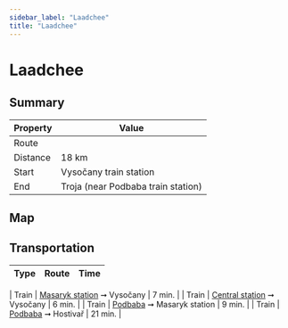 ```yaml
---
sidebar_label: "Laadchee"
title: "Laadchee"
---
```


# Laadchee

## Summary

| Property | Value |
| --- | --- |
| Route | <TrailRouteLink id="laadchee"></TrailRouteLink> |
| Distance | 18 km |
| Start | Vysočany train station |
| End | Troja (near Podbaba train station) |

## Map

<GarminEmbeddedCourse id="211106575"></GarminEmbeddedCourse>

## Transportation

| Type | Route | Time |
| --- | --- | --- |

| Train | [Masaryk station](https://www.seznam.cz/jizdnirady/pubt%3A15212549%3A9hC5MxXxXb-%3Epubt%3A15698647%3A9hMJrxY2Pv?o=528&t=0 "See timetable") ➞ Vysočany | 7 min. |
| Train | [Central station](https://www.seznam.cz/jizdnirady/pubt%3A15212548%3A9hDIBxXv5N-%3Epubt%3A15698647%3A9hMJrxY2Pv?o=528&t=0 "See timetable") ➞ Vysočany | 6 min. |
| Train | [Podbaba](https://www.seznam.cz/jizdnirady/pubt%3A15697242%3A9gx3KxY2VF-%3Epubt%3A15212549%3A9hC5MxXxXb?o=528&t=0 "See timetable") ➞ Masaryk station | 9 min. |
| Train | [Podbaba](https://www.seznam.cz/jizdnirady/pubt%3A15697242%3A9gx3LxY2VH-%3Epubt%3A15212564%3A9hSeoxXnZd?o=528&t=0 "See timetable") ➞ Hostivař | 21 min. |
